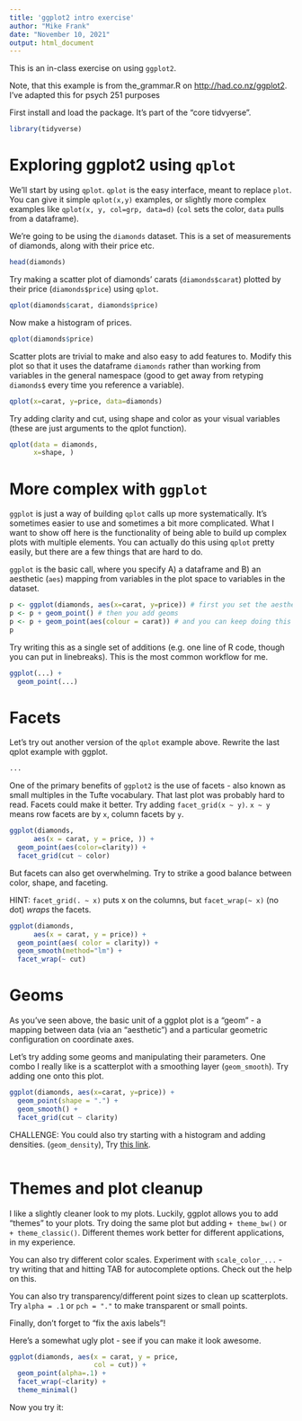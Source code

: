 ```yaml
---
title: 'ggplot2 intro exercise'
author: "Mike Frank"
date: "November 10, 2021"
output: html_document
---
```

  
This is an in-class exercise on using `ggplot2`.

Note, that this example is from the_grammar.R on [http://had.co.nz/ggplot2](). I've adapted this for psych 251 purposes

First install and load the package. It's part of the "core tidvyerse".

```r
library(tidyverse)
```

# Exploring ggplot2 using `qplot`

We'll start by using `qplot`. `qplot` is the easy interface, meant to replace `plot`. You can give it simple `qplot(x,y)` examples, or slightly more complex examples like `qplot(x, y, col=grp, data=d)` (`col` sets the color, `data` pulls from a dataframe). 

We're going to be using the `diamonds` dataset. This is a set of measurements of diamonds, along with their price etc.

```r
head(diamonds)
```

Try making a scatter plot of diamonds' carats (`diamonds$carat`) plotted by their price (`diamonds$price`) using `qplot`. 

```r
qplot(diamonds$carat, diamonds$price)
```

Now make a histogram of prices.

```r
qplot(diamonds$price)
```


Scatter plots are trivial to make and also easy to add features to. Modify this plot so that it uses the dataframe `diamonds` rather than working from variables in the general namespace (good to get away from retyping `diamonds$` every time you reference a variable). 

```r
qplot(x=carat, y=price, data=diamonds)
```

Try adding clarity and cut, using shape and color as your visual variables (these are just arguments to the qplot function). 

```r
qplot(data = diamonds,
      x=shape, )
```


# More complex with `ggplot`

`ggplot` is just a way of building `qplot` calls up more systematically. It's
sometimes easier to use and sometimes a bit more complicated. What I want to show off here is the functionality of being able to build up complex plots with multiple elements. You can actually do this using `qplot` pretty easily, but there are a few things that are hard to do. 

`ggplot` is the basic call, where you specify A) a dataframe and B) an aesthetic (`aes`) mapping from variables in the plot space to variables in the dataset. 

```r
p <- ggplot(diamonds, aes(x=carat, y=price)) # first you set the aesthetic and dataset
p <- p + geom_point() # then you add geoms
p <- p + geom_point(aes(colour = carat)) # and you can keep doing this to add layers to the plot
p
```

Try writing this as a single set of additions (e.g. one line of R code, though you can put in linebreaks). This is the most common workflow for me. 


```r
ggplot(...) + 
  geom_point(...)
```


# Facets

Let's try out another version of the `qplot` example above. Rewrite the last qplot example with ggplot.

```r
...
```

One of the primary benefits of `ggplot2` is the use of facets - also known as small multiples in the Tufte vocabulary. That last plot was probably hard to read. Facets could make it better. Try adding `facet_grid(x ~ y)`.  `x ~ y` means row facets are by `x`, column facets by `y`. 

```r
ggplot(diamonds, 
      aes(x = carat, y = price, )) + 
  geom_point(aes(color=clarity)) + 
  facet_grid(cut ~ color)
```

But facets can also get overwhelming. Try to strike a good balance between color, shape, and faceting.

HINT: `facet_grid(. ~ x)` puts x on the columns, but `facet_wrap(~ x)` (no dot) *wraps* the facets. 

```r
ggplot(diamonds, 
      aes(x = carat, y = price)) +
  geom_point(aes( color = clarity)) + 
  geom_smooth(method="lm") + 
  facet_wrap(~ cut)
```


# Geoms

As you've seen above, the basic unit of a ggplot plot is a "geom" - a mapping between data (via an "aesthetic") and a particular geometric configuration on coordinate axes. 

Let's try adding some geoms and manipulating their parameters. One combo I really like is a scatterplot with a smoothing layer (`geom_smooth`). Try adding one onto this plot. 

```r
ggplot(diamonds, aes(x=carat, y=price)) +
  geom_point(shape = ".") +
  geom_smooth() + 
  facet_grid(cut ~ clarity) 
```


CHALLENGE: You could also try starting with a histogram and adding densities. (`geom_density`), Try [this link](https://stackoverflow.com/questions/5688082/ggplot2-overlay-histogram-with-density-curve).

```r

```

# Themes and plot cleanup

I like a slightly cleaner look to my plots. Luckily, ggplot allows you to add "themes" to your plots. Try doing the same plot but adding `+ theme_bw()` or `+ theme_classic()`. Different themes work better for different applications, in my experience. 

You can also try different color scales. Experiment with `scale_color_...` - try writing that and hitting TAB for autocomplete options. Check out the help on this. 

You can also try transparency/different point sizes to clean up scatterplots. Try `alpha = .1` or `pch = "."` to make transparent or small points. 

Finally, don't forget to "fix the axis labels"! 

Here's a somewhat ugly plot - see if you can make it look awesome. 

```r
ggplot(diamonds, aes(x = carat, y = price, 
                     col = cut)) + 
  geom_point(alpha=.1) + 
  facet_wrap(~clarity) +
  theme_minimal()
```

Now you try it:

```r
```